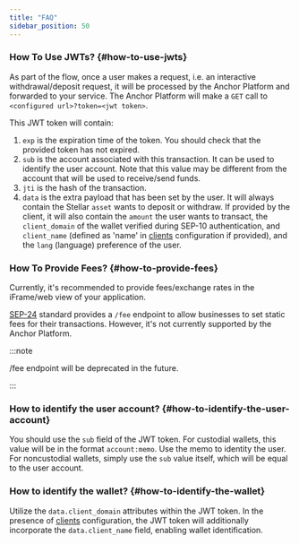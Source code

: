 ```yaml
---
title: "FAQ"
sidebar_position: 50
---
```


### How To Use JWTs? {#how-to-use-jwts}

As part of the flow, once a user makes a request, i.e. an interactive withdrawal/deposit request, it will be processed by the Anchor Platform and forwarded to your service. The Anchor Platform will make a `GET` call to `<configured url>?token=<jwt token>`.

This JWT token will contain:

1. `exp` is the expiration time of the token. You should check that the provided token has not expired.
2. `sub` is the account associated with this transaction. It can be used to identify the user account. Note that this value may be different from the account that will be used to receive/send funds.
3. `jti` is the hash of the transaction.
4. `data` is the extra payload that has been set by the user. It will always contain the Stellar `asset` wants to deposit or withdraw. If provided by the client, it will also contain the `amount` the user wants to transact, the `client_domain` of the wallet verified during SEP-10 authentication, and `client_name` (defined as 'name' in [clients] configuration if provided), and the `lang` (language) preference of the user.

### How To Provide Fees? {#how-to-provide-fees}

Currently, it's recommended to provide fees/exchange rates in the iFrame/web view of your application.

[SEP-24] standard provides a `/fee` endpoint to allow businesses to set static fees for their transactions. However, it's not currently supported by the Anchor Platform.

:::note

/fee endpoint will be deprecated in the future.

:::

### How to identify the user account? {#how-to-identify-the-user-account}

You should use the `sub` field of the JWT token. For custodial wallets, this value will be in the format `account:memo`. Use the memo to identity the user. For noncustodial wallets, simply use the `sub` value itself, which will be equal to the user account.

### How to identify the wallet? {#how-to-identify-the-wallet}

Utilize the `data.client_domain` attributes within the JWT token. In the presence of [clients] configuration, the JWT token will additionally incorporate the `data.client_name` field, enabling wallet identification.

[sep-9]: https://github.com/stellar/stellar-protocol/blob/master/ecosystem/sep-0009.md
[sep-24]: https://github.com/stellar/stellar-protocol/blob/master/ecosystem/sep-0024.md
[clients]: ../sep10/README.mdx
